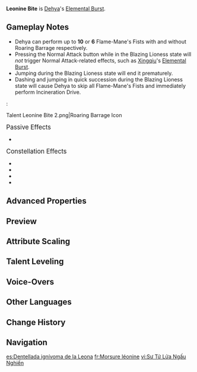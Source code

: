 {{Talent Infobox
|image         = Talent Leonine Bite.png
|character     = Dehya
|type          = Elemental Burst
|info          = Unleashing her burning anger and casting her inconvenient blade aside, Dehya enters the Blazing Lioness state and increases her resistance to interruption.<br />In this state, Dehya will automatically and continuously unleash the Flame-Mane's Fists, dealing {{Color|Pyro DMG}} based on her ATK and Max HP, and when its duration ends, she will unleash an Incineration Drive, dealing {{Color|AoE Pyro DMG}} based on her [[ATK]] and [[Max HP]].<br />If a Fiery Sanctum field created by Dehya's own Elemental Skill "[[Molten Inferno]]" exists when this ability is unleashed, Dehya will retrieve it, and then create another field once Blazing Lioness's duration expires. This field will take on the retrieved field's duration at the moment of its retrieval.<br />In this state, Dehya will be unable to cast her Elemental Skill, or perform Normal, Charged, and Plunging Attacks. "Normal Attack: [[Sandstorm Assault]]" and Elemental Skill "Molten Inferno" will be replaced by "Roaring Barrage."<br /><br />'''Roaring Barrage'''<br />Unleashing Roaring Barrage within 0.4s after each Flame-Mane's Fist strike will increase the speed at which the next Flame-Mane's Fist strike will be triggered.
|energyCost    = 70
|CD            = 18s
|Duration      = 4s
|scale_att1    = ATK
|scale_att2    = Max HP
|utility1      = Interruption Resistance
|utility2      = AoE
}}
{{Description|Even the flowing flames must obey her rage and at her command become her fangs and claws.}}
'''Leonine Bite''' is [[Dehya]]'s [[Elemental Burst]].

==Gameplay Notes==
* Dehya can perform up to '''10''' or '''6''' Flame-Mane's Fists with and without Roaring Barrage respectively.
* Pressing the Normal Attack button while in the Blazing Lioness state will ''not'' trigger Normal Attack-related effects, such as [[Xingqiu]]'s [[Guhua Sword: Raincutter|Elemental Burst]].
* Jumping during the Blazing Lioness state will end it prematurely.
* Dashing and jumping in quick succession during the Blazing Lioness state will cause Dehya to skip all Flame-Mane's Fists and immediately perform Incineration Drive.
:<gallery>
Talent Leonine Bite 2.png|Roaring Barrage Icon
</gallery>

;<big>Passive Effects</big>
* {{TalentNote|ascension|1|Unstinting Succor|character=Dehya|talent=Molten Inferno}}

;<big>Constellation Effects</big>
* {{TalentNote|constellation|1|The Flame Incandescent|"Dehya's Max [[HP]] is increased by 20%, and she deals bonus DMG based on her Max HP when using the following attacks:
** [[Molten Inferno]]'s DMG will be increased by 3.6% of her Max HP.
** [[Leonine Bite]]'s DMG will be increased by 6% of her Max HP."}}
* {{TalentNote|constellation|3|A Rage Swift as Fire}}
* {{TalentNote|constellation|4|An Oath Abiding}}
* {{TalentNote|constellation|6|The Burning Claws Cleaving}}

==Advanced Properties==
{{Advanced Properties
|title   = Flame-Mane's Fist DMG
|gu      = 1
|icdtag  = Elemental Burst
|icdtype = 2.5s/3 Hits
|poise   = 50
|impulse = Heavy, 250, 0
|blunt   = 1

|title2   = Incineration Drive DMG
|gu2      = 1
|icdtag2  = none
|poise2   = 100
|impulse2 = Air, 100, 900
|blunt2   = 1
}}

==Preview==
{{Preview
|file1    = Leonine Bite Preview
|caption1 = Without Roaring Barrage

|file2    = Leonine Bite Preview Roaring Barrage
|caption2 = With Roaring Barrage

|file3    = Leonine Bite Fiery Sanctum Preview
|caption3 = Leonine Bite with a Fiery Sanctum field
}}

==Attribute Scaling==
{{Talent Scaling
|levels=13
|order=flame-mane'sfistdmg,incinerationdrivedmg,duration,cd,energycost
|titles=Flame-Mane's Fist DMG,Incineration Drive DMG,Duration,CD,Energy Cost
|flame-mane'sfistdmg_1=98.7 ATK+1.69 Max HP
|flame-mane'sfistdmg_2=106.1 ATK+1.82 Max HP
|flame-mane'sfistdmg_3=113.5 ATK+1.95 Max HP
|flame-mane'sfistdmg_4=123.37 ATK+2.11 Max HP
|flame-mane'sfistdmg_5=130.78 ATK+2.24 Max HP
|flame-mane'sfistdmg_6=138.18 ATK+2.37 Max HP
|flame-mane'sfistdmg_7=148.05 ATK+2.54 Max HP
|flame-mane'sfistdmg_8=157.92 ATK+2.71 Max HP
|flame-mane'sfistdmg_9=167.79 ATK+2.88 Max HP
|flame-mane'sfistdmg_10=177.66 ATK+3.05 Max HP
|flame-mane'sfistdmg_11=187.53 ATK+3.21 Max HP
|flame-mane'sfistdmg_12=197.4 ATK+3.38 Max HP
|flame-mane'sfistdmg_13=209.74 ATK+3.6 Max HP
|incinerationdrivedmg_1=139.3 ATK+2.39 Max HP
|incinerationdrivedmg_2=149.75 ATK+2.57 Max HP
|incinerationdrivedmg_3=160.19 ATK+2.75 Max HP
|incinerationdrivedmg_4=174.13 ATK+2.99 Max HP
|incinerationdrivedmg_5=184.57 ATK+3.16 Max HP
|incinerationdrivedmg_6=195.02 ATK+3.34 Max HP
|incinerationdrivedmg_7=208.95 ATK+3.58 Max HP
|incinerationdrivedmg_8=222.88 ATK+3.82 Max HP
|incinerationdrivedmg_9=236.81 ATK+4.06 Max HP
|incinerationdrivedmg_10=250.74 ATK+4.3 Max HP
|incinerationdrivedmg_11=264.67 ATK+4.54 Max HP
|incinerationdrivedmg_12=278.6 ATK+4.78 Max HP
|incinerationdrivedmg_13=296.01 ATK+5.07 Max HP
|duration_1=4s
|duration_2=4s
|duration_3=4s
|duration_4=4s
|duration_5=4s
|duration_6=4s
|duration_7=4s
|duration_8=4s
|duration_9=4s
|duration_10=4s
|duration_11=4s
|duration_12=4s
|duration_13=4s
|cd_1=18s
|cd_2=18s
|cd_3=18s
|cd_4=18s
|cd_5=18s
|cd_6=18s
|cd_7=18s
|cd_8=18s
|cd_9=18s
|cd_10=18s
|cd_11=18s
|cd_12=18s
|cd_13=18s
|energycost_1=70
|energycost_2=70
|energycost_3=70
|energycost_4=70
|energycost_5=70
|energycost_6=70
|energycost_7=70
|energycost_8=70
|energycost_9=70
|energycost_10=70
|energycost_11=70
|energycost_12=70
|energycost_13=70
}}

==Talent Leveling==
{{Talent Upgrade|Dehya}}

==Voice-Overs==
{{Talent VO}}

==Other Languages==
{{Other Languages
|en      = Leonine Bite
|zhs     = 炎啸狮子咬
|zhs_rm  = Yánxiào Shīzi-yǎo
|zht     = 炎嘯獅子咬
|zht_rm  = Yánxiào Shīzi-yǎo
|zh_tl   = Roaring Lion Bite
|ja      = 炎哮獅子咬
|ja_rm   = Enkou Shishi-you{{assumed}}
|ja_tl   = Roaring Lion Bite
|ko      = 사자 송곳니
|ko_tl   = Lion Canine
|es      = Dentellada ignívoma de la Leona
|es_tl   = Lioness's Ignivorous Bite
|fr      = Morsure léonine
|fr_tl   = Leonine Bite
|ru      = Клыки львицы
|ru_tl   = Lioness' Fangs
|th      = Leonine Bite
|vi      = Sư Tử Lửa Ngấu Nghiến
|vi_tl   = 
|de      = Flammender Löwenbiss
|de_tl   = 
|id      = Leonine Bite
|pt      = Mordida da Leoa
|pt_tl   = 
|tr      = Aslan Isırığı
|tr_tl   = 
|it      = Morso leonino
|it_tl   = Leonine Bite
}}

==Change History==
{{Change History|3.5}}

==Navigation==
{{Talent Navbox|Dehya}}

[[es:Dentellada ignívoma de la Leona]]
[[fr:Morsure léonine]]
[[vi:Sư Tử Lửa Ngấu Nghiến]]